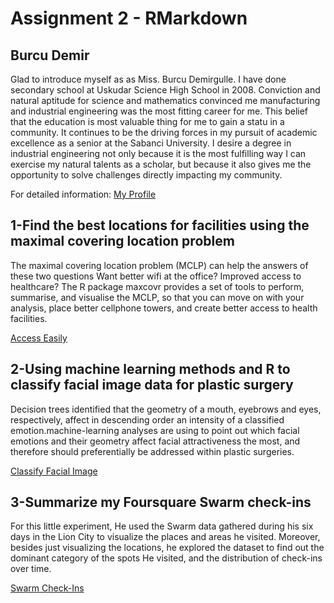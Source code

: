 # Assignment 2 - RMarkdown
## Burcu Demir

Glad to introduce myself as as Miss. Burcu Demirgulle. I have done secondary school at Uskudar Science High School in 2008. Conviction and natural aptitude for science and mathematics convinced me manufacturing and industrial engineering was the most fitting career for me. This belief that the education is most valuable thing for me to gain a statu in a community. It continues to be the driving forces in my pursuit of academic excellence as a senior at the Sabanci University. I desire a degree in industrial engineering not only because it is the most fulfilling way I can exercise my natural talents as a scholar, but because it also gives me the opportunity to solve challenges directly impacting my community.

For detailed information: [My Profile](https://www.linkedin.com/in/burcudemirgulle/)

## 1-Find the best locations for facilities using the maximal covering location problem

The maximal covering location problem (MCLP) can help the answers of these two questions Want better wifi at the office? Improved access to healthcare?
The R package maxcovr provides a set of tools to perform, summarise, and visualise the MCLP, so that you can move on with your analysis, place better cellphone towers, and create better access to health facilities.

[Access Easily](https://www.youtube.com/watch?v=sA8ItKmdwjM)

## 2-Using machine learning methods and R to classify facial image data for plastic surgery
Decision trees identified that the geometry of a mouth, eyebrows and eyes, respectively, affect in descending order an intensity of a classified emotion.machine-learning analyses are using to point out which facial emotions and their geometry affect facial attractiveness the most, and therefore should preferentially be addressed within plastic surgeries.

[Classify Facial Image](https://www.youtube.com/watch?v=In72BgAXtKE)

## 3-Summarize my Foursquare Swarm check-ins

For this little experiment, He used the Swarm data gathered during his six days in the Lion City to visualize the places and areas he visited. Moreover, besides just visualizing the locations, he explored the dataset to find out the dominant category of the spots He visited, and the distribution of check-ins over time.

[Swarm Check-Ins](https://towardsdatascience.com/using-python-and-r-to-visualize-and-summarize-my-foursquares-swarm-check-ins-20805f92faee)